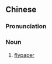 {{also|捕蝇纸}}
==Chinese==
{{zh-forms|s=捕蝇纸}}

===Pronunciation===
{{zh-pron
|m=bǔyíngzhǐ
|cat=n
}}

===Noun===
{{zh-noun}}

# [[flypaper]]